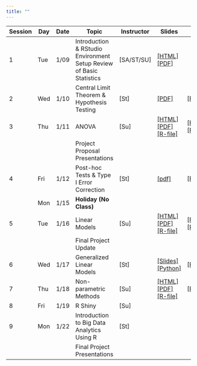 ```yaml
---
title: ""
---
```


| Session  | Day | Date | Topic | Instructor | Slides | Lab |
| ----- | ----- | ----- | ----------------------- | --- | ---- | ----- |
| 1 | Tue |  1/09 | Introduction & RStudio Environment Setup Review of Basic Statistics |  [SA/ST/SU] | [[HTML]](https://intro-r.github.io/Course-Notes/class1.html#1) [[PDF]](https://raw.githubusercontent.com/intro-r/Course-Notes/gh-pages/class1.pdf)| |
| 2 | Wed | 1/10 | Central Limit Theorem & Hypothesis Testing |  [St] | [[PDF]](https://raw.githubusercontent.com/intro-r/Course-Notes/master/hypothesis_testing/hypothesis_testing.pdf) | [[Python]](https://raw.githubusercontent.com/intro-r/Course-Notes/master/hypothesis_testing/array_loop_function_examples.ipy) |
| 3 | Thu | 1/11 |ANOVA |  [Su] | [[HTML]](https://intro-r.github.io/Course-Notes/class3.html#1) [[PDF]](https://raw.githubusercontent.com/intro-r/Course-Notes/gh-pages/class3.pdf) [[R-file]](https://intro-r.github.io/Course-Notes/class3.R)| [[PDF]](https://github.com/intro-r/Course-Notes/raw/gh-pages/Labs/day3-anova.pdf) [[RMD]](https://raw.githubusercontent.com/intro-r/Course-Notes/gh-pages/Labs/day3-anova.Rmd)  |
|   |     |      |    Project Proposal Presentations | | | |
| 4 | Fri | 1/12 | Post-hoc Tests & Type I Error Correction | [St] | [[pdf]](https://raw.githubusercontent.com/intro-r/Course-Notes/master/power_effsize/type1_error_correction.pdf) | [[Python]](https://raw.githubusercontent.com/intro-r/Course-Notes/master/power_effsize/power_type1_error.ipynb) |
|   | Mon |  1/15 | **Holiday (No Class)** | | | | 
| 5 | Tue | 1/16 | Linear Models |  [Su] | [[HTML]](https://intro-r.github.io/Course-Notes/class5.html#1) [[PDF]](https://raw.githubusercontent.com/intro-r/Course-Notes/gh-pages/class5.pdf) [[R-file]](https://intro-r.github.io/Course-Notes/class5.R)| [[PDF]](https://github.com/intro-r/Course-Notes/raw/gh-pages/Labs/day5-regression.pdf) [[RMD]](https://raw.githubusercontent.com/intro-r/Course-Notes/gh-pages/Labs/day5-regression.Rmd)  | 
|   |     |      |   Final Project Update | | | |
| 6 | Wed | 1/17 | Generalized Linear Models | [St]  | [[Slides]](https://github.com/intro-r/Course-Notes/blob/master/generalized_linear_models/generalized_linear_models.pdf) [[Python]](https://github.com/intro-r/Course-Notes/blob/master/generalized_linear_models/glm_examples.ipynb) | [[PDF]](https://github.com/intro-r/Course-Notes/blob/master/generalized_linear_models/glm_exercise.pdf) |
| 7 | Thu  | 1/18 | Non-parametric Methods | [Su] | [[HTML]](https://intro-r.github.io/Course-Notes/Class7.html#1) [[PDF]](https://raw.githubusercontent.com/intro-r/Course-Notes/gh-pages/class7.pdf) [[R-file]](https://intro-r.github.io/Course-Notes/Class7.R)|  [[RMD]](https://raw.githubusercontent.com/intro-r/Course-Notes/gh-pages/Labs/day7-nonparametric.Rmd)  | 
| 8 | Fri | 1/19 | R Shiny |  [Su] | | | 
| 9 | Mon | 1/22 | Introduction to Big Data Analytics Using R | [St] | | |
|   |     |      |   Final  Project Presentations | | | |


